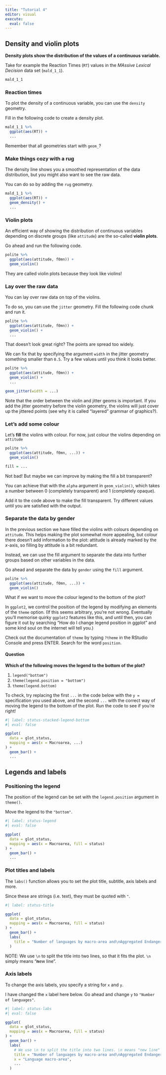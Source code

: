 ```yaml
---
title: "Tutorial 4"
editor: visual
execute: 
  eval: false
---
```


## Density and violin plots

**Density plots show the distribution of the values of a continuous variable.**

Take for example the Reaction Times (`RT`) values in the *MAssive Lexical Decision* data set (`mald_1_1`).

```r
mald_1_1
```

### Reaction times

To plot the density of a continuous variable, you can use the `density` geometry.

Fill in the following code to create a density plot.

```r
mald_1_1 %>%
  ggplot(aes(RT)) +
  ...
```

::: {#mald-dens-hint}
Remember that all geometries start with `geom_`?
:::

### Make things cozy with a rug

The density line shows you a smoothed representation of the data distribution, but you might also want to see the raw data.

You can do so by adding the `rug` geometry.

```r
mald_1_1 %>%
  ggplot(aes(RT)) +
  geom_density() +
  ...
```

### Violin plots

An efficient way of showing the distribution of continuous variables depending on discrete groups (like `attitude`) are the so-called **violin plots**.

Go ahead and run the following code.

```r
polite %>%
  ggplot(aes(attitude, f0mn)) +
  geom_violin()
```

They are called violin plots because they look like violins!

### Lay over the raw data

You can lay over raw data on top of the violins.

To do so, you can use the `jitter` geometry. Fill the following code chunk and run it.

```r
polite %>%
  ggplot(aes(attitude, f0mn)) +
  geom_violin() +
  ...
```

That doesn't look great right? The points are spread too widely.

We can fix that by specifying the argument `width` in the jitter geometry something smaller than `0.5`. Try a few values until you think it looks better.

```r
polite %>%
  ggplot(aes(attitude, f0mn)) +
  geom_violin() +
  ...
```

```r
geom_jitter(width = ...)
```

Note that the order between the violin and jitter geoms is important. If you add the jitter geometry before the violin geometry, the violins will just cover up the jittered points (see why it is called "layered" grammar of graphics?).

### Let's add some colour

Let's **fill** the violins with colour. For now, just colour the violins depending on `attitude`

```r
polite %>%
  ggplot(aes(attitude, f0mn, ...)) +
  geom_violin()
```

```r
fill = ...
```

Not bad! But maybe we can improve by making the fill a bit transparent?

You can achieve that with the `alpha` argument in `geom_violin()`, which takes a number between 0 (completely transparent) and 1 (completely opaque).

Add it to the code above to make the fill transparent. Try different values until you are satisfied with the output.

### Separate the data by gender

In the previous section we have filled the violins with colours depending on `attitude`. This helps making the plot somewhat more appealing, but colour there doesn't add information to the plot: attitude is already marked by the *x*-axis, so filling by attitude is a bit redundant.

Instead, we can use the fill argument to separate the data into further groups based on other variables in the data.

Go ahead and separate the data by `gender` using the `fill` argument.

```r

polite %>%
  ggplot(aes(attitude, f0mn, ...)) +
  geom_violin()
```

What if we want to move the colour legend to the bottom of the plot?

<!--# Need to double check this and make it match the previous exercise. -->

In `ggplot2`, we control the position of the legend by modifying an elements of the `theme` option. (If this seems arbitrary, you're not wrong. Eventually you'll memorise quirky `ggplot2` features like this, and until then, you can figure it out by searching "How do I change legend position in ggplot" and some kind soul on the internet will tell you.)

Check out the documentation of `theme` by typing `?theme` in the RStudio Console and press ENTER. Search for the word `position`.

::: callout-important
#### Question

**Which of the following moves the legend to the bottom of the plot?**

1.  `legend("bottom")`
2.  `theme(legend.position = "bottom")`
3.  `theme(legend.bottom)`
:::

To check, try replacing the first `...` in the code below with the `y =` specification you used above, and the second `...` with the correct way of moving the legend to the bottom of the plot. Run the code to see if you're right!

```r
#| label: status-stacked-legend-bottom
#| eval: false

ggplot(
  data = glot_status,
  mapping = aes(x = Macroarea, ...)
) +
  geom_bar() +
  ...
```

## Legends and labels

### Positioning the legend

The position of the legend can be set with the `legend.position` argument in `theme()`.

Move the legend to the `"bottom"`.

```r
#| label: status-legend
#| eval: false

ggplot(
  data = glot_status,
  mapping = aes(x = Macroarea, fill = status)
) +
  geom_bar() +
  ...
```

### Plot titles and labels

The `labs()` function allows you to set the plot title, subtitle, axis labels and more.

Since these are strings (i.e. text), they must be quoted with `"`.

```r
#| label: status-title

ggplot(
  data = glot_status,
  mapping = aes(x = Macroarea, fill = status)
) +
  geom_bar() +
  labs(
    title = "Number of languages by macro-area and\nAggregated Endangerement Status"
  )
```

NOTE: We use `\n` to split the title into two lines, so that it fits the plot. `\n` simply means "**n**ew line".

### Axis labels

To change the axis labels, you specify a string for `x` and `y`.

I have changed the `x` label here below. Go ahead and change `y` to `"Number of languages"`.

```r
#| label: status-labs
#| eval: false

ggplot(
  data = glot_status,
  mapping = aes(x = Macroarea, fill = status)
) +
  geom_bar() +
  labs(
    # We use \n to split the title into two lines. \n means "new line"
    title = "Number of languages by macro-area and\nAggregated Endangerement Status",
    x = "Language macro-area",
    ...
  )
```
